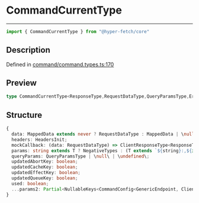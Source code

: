 

# CommandCurrentType

<div class="api-docs__separator" data-reactroot="">

---

</div><div class="api-docs__import" data-reactroot="">

```ts
import { CommandCurrentType } from "@hyper-fetch/core"
```

</div><div class="api-docs__section">

## Description

</div><div class="api-docs__description"><span class="api-docs__do-not-parse">



</span></div><p class="api-docs__definition">

Defined in [command/command.types.ts:170](https://github.com/BetterTyped/hyper-fetch/blob/aff5c35a/packages/core/src/command/command.types.ts#L170)

</p><div class="api-docs__section">

## Preview

</div><div class="api-docs__preview type single">

```ts
type CommandCurrentType<ResponseType,RequestDataType,QueryParamsType,ErrorType,GenericEndpoint,ClientOptions,MappedData> = { data?: CommandData<RequestDataType, MappedData>; headers?: HeadersInit; mockCallback?: (data: RequestDataType) => ClientResponseType<ResponseType, ErrorType>; params?: ExtractRouteParams<GenericEndpoint> | NegativeTypes; queryParams?: QueryParamsType | NegativeTypes; updatedAbortKey?: boolean; updatedCacheKey?: boolean; updatedEffectKey?: boolean; updatedQueueKey?: boolean; used?: boolean } & Partial<NullableKeys<CommandConfig<GenericEndpoint, ClientOptions>>>;
```

</div><div class="api-docs__section">

## Structure

</div><div class="api-docs__returns">

```ts
{
  data: MappedData extends never ? RequestDataType : MappedData | \null\ | \undefined\;
  headers: HeadersInit;
  mockCallback: (data: RequestDataType) => ClientResponseType<ResponseType, ErrorType>;
  params: string extends T ? NegativeTypes : (T extends `${string}:,${infer Param}/,${infer Rest}` ? [k in \Param\ | \keyof ExtractRouteParams<Rest>\]: ParamType : (T extends `${string}:,${infer Param}` ? [k in Param]: ParamType : NegativeTypes)) | \null\ | \undefined\;
  queryParams: QueryParamsType | \null\ | \undefined\;
  updatedAbortKey: boolean;
  updatedCacheKey: boolean;
  updatedEffectKey: boolean;
  updatedQueueKey: boolean;
  used: boolean;
  ...params2: Partial<NullableKeys<CommandConfig<GenericEndpoint, ClientOptions>>>;
}
```

</div>